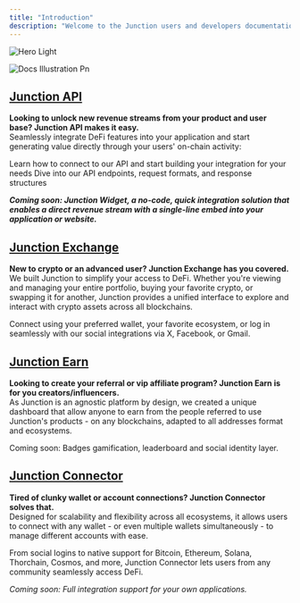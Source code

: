 ```yaml
---
title: "Introduction"
description: "Welcome to the Junction users and developers documentation! We’re excited to help you understand our products or integrate our solution quickly and easily. Let’s get started!"
---
```


<img
  className="block dark:hidden"
  src="/images/hero-light.svg"
  alt="Hero Light"
/>

![Docs Illustration Pn](/images/DocsIllustration.png)

## [Junction API](/junction-api/introduction)

**Looking to unlock new revenue streams from your product and user base? Junction API makes it easy.**\
Seamlessly integrate DeFi features into your application and start generating value directly through your users' on-chain activity:

<CardGroup cols={2}>
  <Card title="Integrate our API" icon="user-helmet-safety" href="/junction-api/introduction">
    Learn how to connect to our API and start building your integration for your needs
  </Card>
  <Card title="API Reference" icon="book-open-cover" href="/api-reference/introduction">
    Dive into our API endpoints, request formats, and response structures
  </Card>
</CardGroup>

****_Coming soon: Junction Widget, a no-code, quick integration solution that enables a direct revenue stream with a single-line embed into your application or website._****

## [Junction Exchange](/junction-exchange/introduction)

**New to crypto or an advanced user? Junction Exchange has you covered.**\
We built Junction to simplify your access to DeFi. Whether you're viewing and managing your entire portfolio, buying your favorite crypto, or swapping it for another, Junction provides a unified interface to explore and interact with crypto assets across all blockchains.

Connect using your preferred wallet, your favorite ecosystem, or log in seamlessly with our social integrations via X, Facebook, or Gmail.

## [Junction Earn](/junction-earn/introduction)

**Looking to create your referral or vip affiliate program? Junction Earn is for you creators/influencers.**\
As Junction is an agnostic platform by design, we created a unique dashboard that allow anyone to earn from the people referred to use Junction's products - on any blockchains, adapted to all addresses format and ecosystems.

Coming soon: Badges gamification, leaderboard and social identity layer.

## [**Junction Connector**](/junction-connector/introduction)

**Tired of clunky wallet or account connections? Junction Connector solves that.**\
Designed for scalability and flexibility across all ecosystems, it allows users to connect with any wallet - or even multiple wallets simultaneously - to manage different accounts with ease.

From social logins to native support for Bitcoin, Ethereum, Solana, Thorchain, Cosmos, and more, Junction Connector lets users from any community seamlessly access DeFi.

_Coming soon: Full integration support for your own applications._